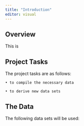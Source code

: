 ```yaml
---
title: "Introduction"
editor: visual
---
```


## Overview

This is

## Project Tasks

The project tasks are as follows:

	• to compile the necessary data

	• to derive new data sets

## The Data

The following data sets will be used:
